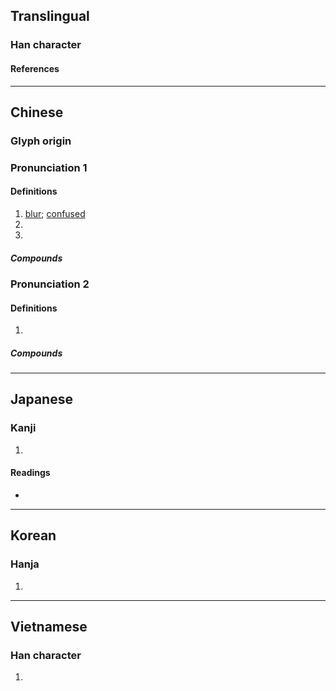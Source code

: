 {{also|惽|怋}}
{{character info}}
==Translingual==

===Han character===
{{Han char|rn=61|rad=心|as=08|sn=11|four=92064|canj=PHPA|ids=⿰忄昏}}

====References====
{{Han ref|kx=0391.090|dkj=10812|dj=0725.210|hdz=42317.110|uh=60DB}}

----

==Chinese==
{{zh-forms|alt=惽}}

===Glyph origin===
{{Han etym}}

===Pronunciation 1===
{{zh-pron
|m=hūn
|c=fan1
|mc=y
|oc=y
|ma=
|cat=a
}}

====Definitions====
{{zh-hanzi}}

# [[blur]]; [[confused]]
# {{zh-alt-form|怋|[[confused]] [[mind]]}} <!-- 《漢語大字典》 -->
# {{zh-alt-form|昏}} <!-- 《漢語大字典》 -->

=====Compounds=====
{{zh-der|惛惛|惛然|惛懵|惛憊|惛眊}}

===Pronunciation 2===
{{zh-pron
|m=mèn
|c=
|mc=
|oc=
|ma=
|cat=a
}}

====Definitions====
{{zh-hanzi}}

# {{zh-alt-form|悶|[[gloomy]]}} <!-- 《漢語大字典》 -->

=====Compounds=====
{{zh-der|惛憂}}

----

==Japanese==

===Kanji===
{{ja-kanji|grade=|rs=心08}}

# {{rfdef|ja|sort=心08}}

====Readings====
* {{ja-readings|on=[[こん]] (kon), [[びん]] (bin), [[みん]] (min)|kun=[[おろか]] (oroka)}}

----

==Korean==

===Hanja===
{{ko-hanja|hangeul=혼|eumhun=|rv=hon|mr=hon|y=hon}}

# {{rfdef|ko|sort=心08}}

----

==Vietnamese==

===Han character===
{{vi-hantu|rs=心08|[[hôn]]}}

# {{rfdef|vi|sort=心08}}